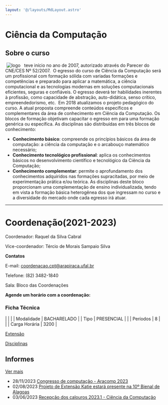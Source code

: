 ```yaml
---
layout: '@/layouts/MdLayout.astro'
---
```






Ciência da Computação
=====================










Sobre o curso
-------------


 <Image src="https://arapiraca.ufal.br/graduacao/ciencia-da-computacao/documentos/imagens/logo-cc-arapiraca.png/%40%40images/01ed666d-73d0-473d-9aea-5b4be11d96b6.png" alt="logo" inferSize />   teve início no ano de 2007, autorizado através do Parecer do CNE/CES Nº 52/2007.  O egresso do curso de Ciência da Computação será um profissional com formação sólida com variadas formações e competências e preparado para aplicar a matemática, a ciência computacional e as tecnologias modernas em soluções computacionais eficientes, seguras e confiáveis. O egresso deverá ter habilidades inerentes à profissão, como capacidade de abstração, auto-didática, senso crítico, empreendedorismo, etc.  Em 2018 atualizamos o projeto pedagógico do curso. A atual proposta compreende conteúdos específicos e complementares da área de conhecimento em Ciência da Computação. Os blocos de formação objetivam capacitar o egresso em para uma formação​ ​genérica ou específica. As disciplinas são distribuídas em três blocos de conhecimento:


* **​Conhecimento básico**: compreende os princípios básicos da área de computação: a ciência da computação e o arcabouço matemático necessário;
* **Conhecimento tecnológico profissional**: aplica os conhecimentos básicos no desenvolvimento científico e tecnológico da Ciência da Computação;
* **Conhecimento complementar**: permite o aprofundamento dos conhecimentos adquiridos nas formações supracitadas, por meio de experimentação prática e/ou teórica. As disciplinas deste bloco proporcionam uma complementação de ensino individualizada, tendo em vista a formação básica heterogênea dos que ingressam no curso e a diversidade do mercado onde cada egresso irá atuar.




---


Coordenação(2021-2023)
======================


Coordenador: Raquel da Silva Cabral 


Vice-coordenador: Tércio de Morais Sampaio Silva


**Contatos**


E-mail: [coordenacao.cpt@arapiraca.ufal.br](mailto:coordenaca.cpt@arapiraca.ufal.br)


Telefone: (82) 3482-1840


Sala: Bloco das Coordenações


**Agende um horário com a coordenação:**








### Ficha Técnica




|
|  |
| Modalidade | BACHARELADO |
| Tipo | PRESENCIAL |
|
| Períodos | 8 |
|
| Carga Horária | 3200 |










[Extensão](cpt/extensao)





[Disciplinas](cpt/disciplinas-1)










Informes
--------




[Ver mais](cpt/institucional/informes)


* 28/11/2023
[Congresso de computação - Aracomp 2023](cpt/institucional/informes/aracomp-2023)
* 02/08/2023
[Projeto de Extensão Katie estará presente na 10º Bienal de Alagoas](cpt/institucional/informes/katie-na-bienal)
* 03/06/2023
[Recepção dos calouros 2023.1 - Ciência da Computação](cpt/institucional/informes/recepcao-dos-calouros-2023-1-ciencia-da-computacao)













